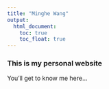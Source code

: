 ```yaml
---
title: "Minghe Wang"
output: 
  html_document:
    toc: true
    toc_float: true
---
```


### This is my personal website

You'll get to know me here...